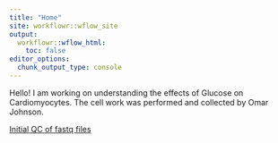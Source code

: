 ```yaml
---
title: "Home"
site: workflowr::wflow_site
output:
  workflowr::wflow_html:
    toc: false
editor_options:
  chunk_output_type: console
---
```


Hello!  I am working on understanding the effects of Glucose on Cardiomyocytes. The cell work was performed and collected by Omar Johnson.   

[Initial QC of fastq files](https://reneeisnowhere.github.io/Glucose_project/Fastqc_initial.html)
